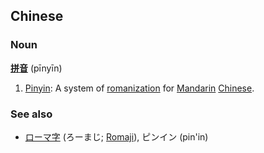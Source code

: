 ==Chinese==
===Noun===
'''[[拼]][[音]]''' (pīnyīn)

# [[Pinyin]]: A system of [[romanization]] for [[Mandarin]] [[Chinese]].

===See also===
*[[ローマ字]] (ろーまじ; [[Romaji]]), ピンイン (pin'in)